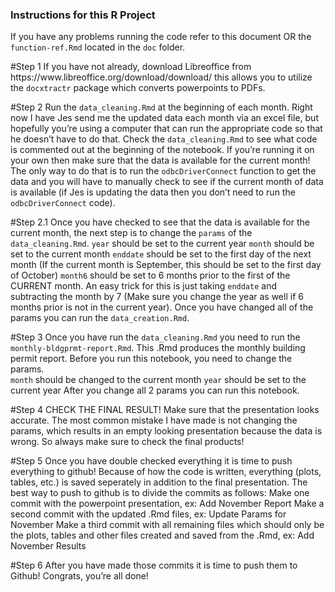 ### Instructions for this R Project
If you have any problems running the code refer to this document OR the `function-ref.Rmd` located in the `doc` folder.

#Step 1
If you have not already, download Libreoffice from https://www.libreoffice.org/download/download/ this allows you to utilize the `docxtractr` package which converts powerpoints to PDFs.

#Step 2
Run the `data_cleaning.Rmd` at the beginning of each month. Right now I have Jes send me the updated data each month via an excel file, but hopefully you're using a computer that can run the appropriate code so that he doesn't have to do that. Check the `data_cleaning.Rmd` to see what code is commented out at the beginning of the notebook. If you're running it on your own then make sure that the data is available for the current month! The only way to do that is to run the `odbcDriverConnect` function to get the data and you will have to manually check to see if the current month of data is available (if Jes is updating the data then you don't need to run the `odbcDriverConnect` code). 

#Step 2.1
Once you have checked to see that the data is available for the current month, the next step is to change the `params` of the `data_cleaning.Rmd`. 
          `year` should be set to the current year
          `month` should be set to the current month
          `enddate` should be set to the first day of the next month (If the current month is September, this should be set to the first day of October)
          `month6` should be set to 6 months prior to the first of the CURRENT month. An easy trick for this is just taking `enddate` and subtracting the month by 7 (Make sure you change the year as well if 6 months prior is not in the current year).
Once you have changed all of the params you can run the `data_creation.Rmd`.


#Step 3
Once you have run the `data_cleaning.Rmd` you need to run the `monthly-bldgprmt-report.Rmd`. This .Rmd produces the monthly building permit report. Before you run this notebook, you need to change the params.  
          `month` should be changed to the current month
          `year` should be set to the current year
After you change all 2 params you can run this notebook. 

#Step 4
CHECK THE FINAL RESULT! Make sure that the presentation looks accurate. The most common mistake I have made is not changing the params, which results in an empty looking presentation because the data is wrong. So always make sure to check the final products!

#Step 5
Once you have double checked everything it is time to push everything to github! Because of how the code is written, everything (plots, tables, etc.) is saved seperately in addition to the final presentation. The best way to push to github is to divide the commits as follows:
          Make one commit with the powerpoint presentation, ex: Add November Report
          Make a second commit with the updated .Rmd files, ex: Update Params for November
          Make a third commit with all remaining files which should only be the plots, tables and other files created and saved from the .Rmd, ex: Add November Results
          
#Step 6
After you have made those commits it is time to push them to Github! Congrats, you're all done! 